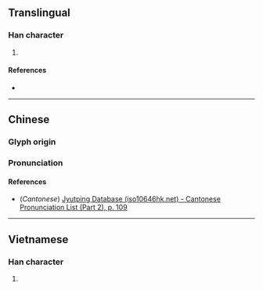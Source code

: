 {{character info/new}}
==Translingual==

===Han character===
{{Han char|rn=61|rad=心|as=11|sn=14|four=92014|canj=PUOG,XPUOG|ids=⿰忄崔}}

# {{defn|Han|sort=心11}}

====References====
* {{Han ref|kx=0399.010|dkj=11098|dj=0738.070|hdz=42346.050|uh=615B|ud=24923|bh=E1D0|bd=57808}}

----

==Chinese==
{{zh-forms}}

===Glyph origin===
{{Han etym}}

===Pronunciation===
{{zh-pron
|m=cuí
|c=ceoi4
|mc=y
|oc=y
|ma=
|cat=
}}

====References====
* (''Cantonese'') [http://www.iso10646hk.net/jp/document/download.jsp Jyutping Database (iso10646hk.net) - Cantonese Pronunciation List (Part 2), p. 109]

----

==Vietnamese==

===Han character===
{{vi-readings|rs=心11|hanviet=thôi}}

# {{defn|lang=vi|sort=心11}}